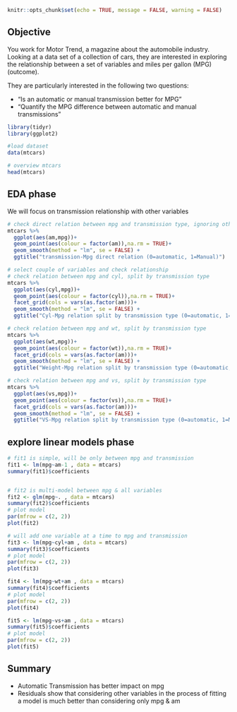 
```r
knitr::opts_chunk$set(echo = TRUE, message = FALSE, warning = FALSE)
```

## Objective
You work for Motor Trend, a magazine about the automobile industry. Looking at a data set of a collection of cars, they are interested in exploring the relationship between a set of variables and miles per gallon (MPG) (outcome). 

They are particularly interested in the following two questions:

- “Is an automatic or manual transmission better for MPG”
- "Quantify the MPG difference between automatic and manual transmissions"

```r
library(tidyr)
library(ggplot2)

#load dataset
data(mtcars)

# overview mtcars
head(mtcars)
```

## EDA phase

We will focus on transmission relationship with other variables

```r
# check direct relation between mpg and transmission type, ignoring other factors
mtcars %>%
  ggplot(aes(am,mpg))+
  geom_point(aes(colour = factor(am)),na.rm = TRUE)+
  geom_smooth(method = "lm", se = FALSE) +
  ggtitle("transmission-Mpg direct relation (0=automatic, 1=Manual)")

# select couple of variables and check relationship
# check relation between mpg and cyl, split by transmission type
mtcars %>%
  ggplot(aes(cyl,mpg))+
  geom_point(aes(colour = factor(cyl)),na.rm = TRUE)+
  facet_grid(cols = vars(as.factor(am)))+
  geom_smooth(method = "lm", se = FALSE) +
  ggtitle("Cyl-Mpg relation split by transmission type (0=automatic, 1=Manual)")

# check relation between mpg and wt, split by transmission type
mtcars %>%
  ggplot(aes(wt,mpg))+
  geom_point(aes(colour = factor(wt)),na.rm = TRUE)+
  facet_grid(cols = vars(as.factor(am)))+
  geom_smooth(method = "lm", se = FALSE) +
  ggtitle("Weight-Mpg relation split by transmission type (0=automatic, 1=Manual)")

# check relation between mpg and vs, split by transmission type
mtcars %>%
  ggplot(aes(vs,mpg))+
  geom_point(aes(colour = factor(vs)),na.rm = TRUE)+
  facet_grid(cols = vars(as.factor(am)))+
  geom_smooth(method = "lm", se = FALSE) +
  ggtitle("VS-Mpg relation split by transmission type (0=automatic, 1=Manual)")

```

## explore linear models phase

``` r
# fit1 is simple, will be only between mpg and transmission
fit1 <- lm(mpg~am-1 , data = mtcars)
summary(fit1)$coefficients


# fit2 is multi-model between mpg & all variables 
fit2 <- glm(mpg~. , data = mtcars)
summary(fit2)$coefficients
# plot model
par(mfrow = c(2, 2))
plot(fit2)

# will add one variable at a time to mpg and transmission
fit3 <- lm(mpg~cyl+am , data = mtcars)
summary(fit3)$coefficients
# plot model
par(mfrow = c(2, 2))
plot(fit3)

fit4 <- lm(mpg~wt+am , data = mtcars)
summary(fit4)$coefficients
# plot model
par(mfrow = c(2, 2))
plot(fit4)

fit5 <- lm(mpg~vs+am , data = mtcars)
summary(fit5)$coefficients
# plot model
par(mfrow = c(2, 2))
plot(fit5)
```

## Summary

- Automatic Transmission has better impact on mpg
- Residuals show that considering other variables in the process of fitting a model is much better than considering only mpg & am